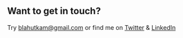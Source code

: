 ## Want to get in touch?

Try blahutkam@gmail.com or find me on [Twitter](https://twitter.com/stonedheads) & [LinkedIn](https://www.linkedin.com/in/martin-blahutka/)
